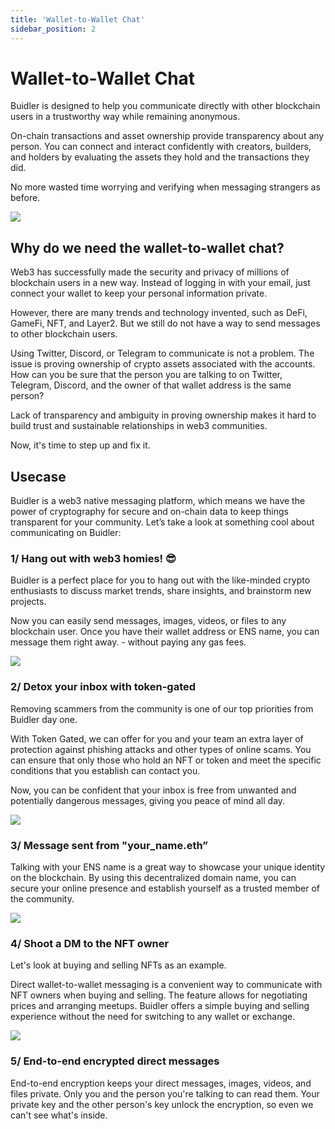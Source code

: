 ```yaml
---
title: 'Wallet-to-Wallet Chat'
sidebar_position: 2
---
```



# Wallet-to-Wallet Chat

Buidler is designed to help you communicate directly with other blockchain users in a trustworthy way while remaining anonymous. 

On-chain transactions and asset ownership provide transparency about any person. You can connect and interact confidently with creators, builders, and holders by evaluating the assets they hold and the transactions they did. 

No more wasted time worrying and verifying when messaging strangers as before.

![](../../static/img/general/wallet-to-wallet/wallet-to-wallet-direct-chat.png)

## Why do we need the wallet-to-wallet chat?

Web3 has successfully made the security and privacy of millions of blockchain users in a new way. Instead of logging in with your email, just connect your wallet to keep your personal information private. 

However, there are many trends and technology invented, such as DeFi, GameFi, NFT, and Layer2. But we still do not have a way to send messages to other blockchain users. 

Using Twitter, Discord, or Telegram to communicate is not a problem. The issue is proving ownership of crypto assets associated with the accounts. How can you be sure that the person you are talking to on Twitter, Telegram, Discord, and the owner of that wallet address is the same person?

Lack of transparency and ambiguity in proving ownership makes it hard to build trust and sustainable relationships in web3 communities.

Now, it's time to step up and fix it. 

## Usecase

Buidler is a web3 native messaging platform, which means we have the power of cryptography for secure and on-chain data to keep things transparent for your community. Let’s take a look at something cool about communicating on Buidler:

### 1/ Hang out with web3 homies! 😎

Buidler is a perfect place for you to hang out with the like-minded crypto enthusiasts to discuss market trends, share insights, and brainstorm new projects.

Now you can easily send messages, images, videos, or files to any blockchain user. Once you have their wallet address or ENS name, you can message them right away. - without paying any gas fees.

![](../../static/img/general/wallet-to-wallet/wallet-to-wallet-group-chat.png)

### 2/ Detox your inbox with token-gated

Removing scammers from the community is one of our top priorities from Buidler day one.

With Token Gated, we can offer for you and your team an extra layer of protection against phishing attacks and other types of online scams. You can ensure that only those who hold an NFT or token and meet the specific conditions that you establish can contact you.

Now, you can be confident that your inbox is free from unwanted and potentially dangerous messages, giving you peace of mind all day.

<div class="mobile-screenshot">

![](../../static/img/general/wallet-to-wallet/wallet-to-wallet-token-gated.png)

</div>


### 3/ Message sent from "your_name.eth”

Talking with your ENS name is a great way to showcase your unique identity on the blockchain. By using this decentralized domain name, you can secure your online presence and establish yourself as a trusted member of the community.

<div class="desktop-screenshot">

![](../../static/img/general/wallet-to-wallet/wallet-to-wallet-ens-name.png)

</div>


### 4/ Shoot a DM to the NFT owner

Let's look at buying and selling NFTs as an example.

Direct wallet-to-wallet messaging is a convenient way to communicate with NFT owners when buying and selling. The feature allows for negotiating prices and arranging meetups. Buidler offers a simple buying and selling experience without the need for switching to any wallet or exchange.

![](../../static/img/general/wallet-to-wallet/wallet-to-wallet-direct-chat.png)

### 5/ End-to-end encrypted direct messages

End-to-end encryption keeps your direct messages, images, videos, and files private. Only you and the person you're talking to can read them. Your private key and the other person's key unlock the encryption, so even we can't see what's inside.